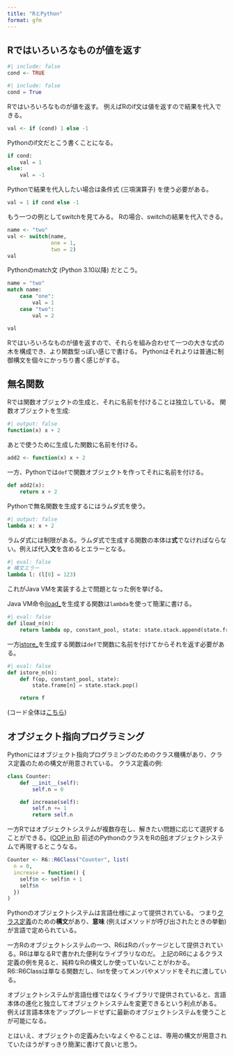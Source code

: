 ```yaml
---
title: "RとPython"
format: gfm
---
```


## Rではいろいろなものが値を返す

```r
#| include: false
cond <- TRUE
```

```python
#| include: false
cond = True
```

Rではいろいろなものが値を返す。
例えばRのif文は値を返すので結果を代入できる。

```r
val <- if (cond) 1 else -1
```

Pythonのif文だとこう書くことになる。

```python
if cond:
    val = 1
else:
    val = -1
```

Pythonで結果を代入したい場合は条件式 (三項演算子) を使う必要がある。

```python
val = 1 if cond else -1
```

もう一つの例としてswitchを見てみる。
Rの場合、switchの結果を代入できる。

```r
name <- "two"
val <- switch(name,
              one = 1,
              two = 2)
val
```

Pythonのmatch文 (Python 3.10以降) だとこう。

```python
name = "two"
match name:
    case "one":
        val = 1
    case "two":
        val = 2

val
```

Rではいろいろなものが値を返すので、それらを組み合わせて一つの大きな式の木を構成でき、より関数型っぽい感じで書ける。
Pythonはそれよりは普通に制御構文を個々にかっちり書く感じがする。

## 無名関数

Rでは関数オブジェクトの生成と、それに名前を付けることは独立している。
関数オブジェクトを生成:

```r
#| output: false
function(x) x + 2
```

あとで使うために生成した関数に名前を付ける。

```r
add2 <- function(x) x + 2
```

一方、Pythonでは`def`で関数オブジェクトを作ってそれに名前を付ける。

```python
def add2(x):
    return x + 2
```

Pythonで無名関数を生成するにはラムダ式を使う。

```python
#| output: false
lambda x: x + 2
```

ラムダ式には制限がある。ラムダ式で生成する関数の本体は**式**でなければならない。例えば代入**文**を含めるとエラーとなる。

```python
#| eval: false
# 構文エラー
lambda l: (l[0] = 123)
```

これがJava VMを実装する上で問題となった例を挙げる。

Java VM命令[iload_<n>](https://docs.oracle.com/javase/specs/jvms/se22/html/jvms-6.html#jvms-6.5.iload_n)を生成する関数は`lambda`を使って簡潔に書ける。

```python
#| eval: false
def iload_n(n):
    return lambda op, constant_pool, state: state.stack.append(state.frame[n])
```

一方[istore_<n>](https://docs.oracle.com/javase/specs/jvms/se22/html/jvms-6.html#jvms-6.5.istore_n)を生成する関数は`def`で関数に名前を付けてからそれを返す必要がある。

```python
#| eval: false
def istore_n(n):
    def f(op, constant_pool, state):
        state.frame[n] = state.stack.pop()

    return f
```

(コード全体は[こちら](https://github.com/igjit/jvmrp/blob/42d17b9e87249e0777bee7e2cb77c38507c1c443/src/jvmrp/operation.py))

## オブジェクト指向プログラミング

Pythonにはオブジェクト指向プログラミングのためのクラス機構があり、クラス定義のための構文が用意されている。
クラス定義の例:

```python
class Counter:
    def __init__(self):
        self.n = 0

    def increase(self):
        self.n += 1
        return self.n
```

一方Rではオブジェクトシステムが複数存在し、解きたい問題に応じて選択することができる。([OOP in R](https://adv-r.hadley.nz/oo.html#oop-in-r))
前述のPythonのクラスをRの[R6](https://r6.r-lib.org/)オブジェクトシステムで再現するとこうなる。

```r
Counter <- R6::R6Class("Counter", list(
  n = 0,
  increase = function() {
    self$n <- self$n + 1
    self$n
  })
)
```

Pythonのオブジェクトシステムは言語仕様によって提供されている。
つまり[クラス定義](https://docs.python.org/ja/3/reference/compound_stmts.html#class-definitions)のための**構文**があり、**意味** (例えばメソッドが呼び出されたときの挙動) が言語で定められている。

一方Rのオブジェクトシステムの一つ、R6はRのパッケージとして提供されている。R6は単なるRで書かれた便利なライブラリなのだ。
上記のR6によるクラス定義の例を見ると、純粋なRの構文しか使っていないことがわかる。R6::R6Classは単なる関数だし、listを使ってメンバやメソッドをそれに渡している。

オブジェクトシステムが言語仕様ではなくライブラリで提供されていると、言語本体の進化と独立してオブジェクトシステムを変更できるという利点がある。
例えば言語本体をアップグレードせずに最新のオブジェクトシステムを使うことが可能になる。

とはいえ、オブジェクトの定義みたいなよくやることは、専用の構文が用意されていたほうがすっきり簡潔に書けて良いと思う。
